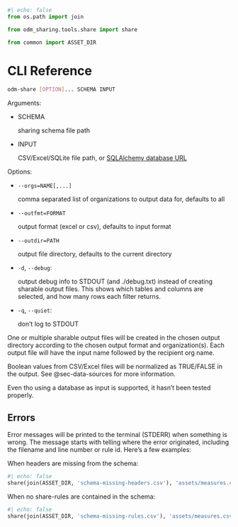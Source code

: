 ```python
#| echo: false
from os.path import join

from odm_sharing.tools.share import share

from common import ASSET_DIR
```

# CLI Reference {#sec-cli-ref}

```bash
odm-share [OPTION]... SCHEMA INPUT
```

Arguments:

- SCHEMA

  sharing schema file path

- INPUT

  CSV/Excel/SQLite file path, or [SQLAlchemy database URL](https://docs.sqlalchemy.org/en/20/core/engines.html#database-urls)

Options:

- `--orgs=NAME[,...]`

    comma separated list of organizations to output data for, defaults to all

- `--outfmt=FORMAT`

    output format (excel or csv), defaults to input format

- `--outdir=PATH`

    output file directory, defaults to the current directory

- `-d`, `--debug`:

    output debug info to STDOUT (and ./debug.txt) instead of creating sharable
    output files. This shows which tables and columns are selected, and how
    many rows each filter returns.

- `-q`, `--quiet`:

    don't log to STDOUT

One or multiple sharable output files will be created in the chosen output
directory according to the chosen output format and organization(s). Each
output file will have the input name followed by the recipient org name.

::: {.callout-warning}
Boolean values from CSV/Excel files will be normalized as TRUE/FALSE in the
output. See @sec-data-sources for more information.
:::

::: {.callout-warning}
Even tho using a database as input is supported, it hasn't been tested
properly.
:::

## Errors

Error messages will be printed to the terminal (STDERR) when something is
wrong. The message starts with telling where the error originated, including
the filename and line number or rule id. Here's a few examples:

When headers are missing from the schema:

```python
#| echo: false
share(join(ASSET_DIR, 'schema-missing-headers.csv'), 'assets/measures.csv')
```

When no share-rules are contained in the schema:

```python
#| echo: false
share(join(ASSET_DIR, 'schema-missing-rules.csv'), 'assets/measures.csv')
```
